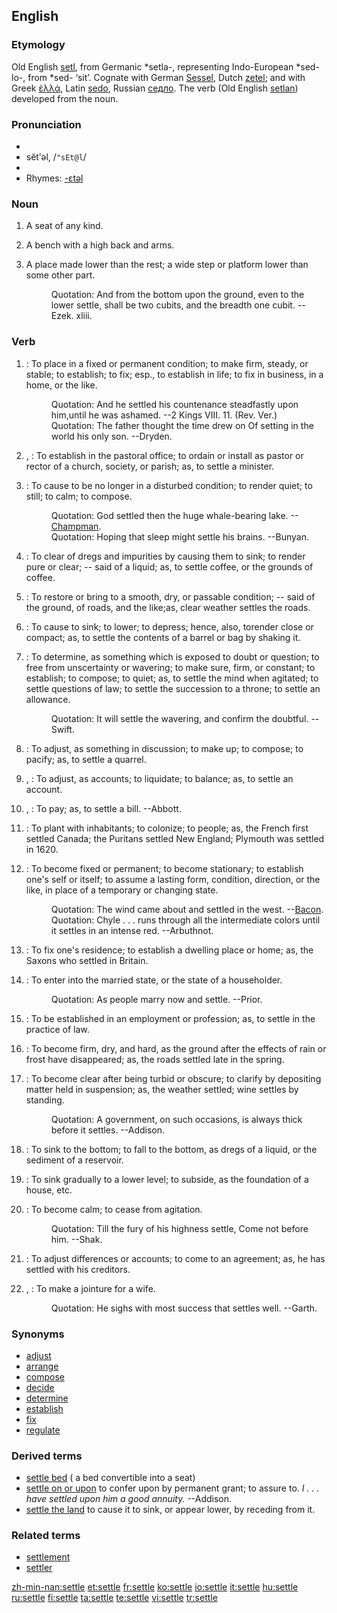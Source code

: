 ==English==

===Etymology===
Old English [[setl]], from Germanic *setla-, representing Indo-European *sed-lo-, from *sed- ‘sit’. Cognate with German [[Sessel]], Dutch [[zetel]]; and with Greek [[ἑλλά]], Latin [[sedo]], Russian [[седло]].  The verb (Old English [[setlan]]) developed from the noun.

===Pronunciation===
*{{IPA|/ˈsɛtəl/}}
*sĕtʹəl, /<tt>"sEt@l</tt>/
*{{audio|en-us-settle.ogg|Audio (US)}}
*Rhymes: [[Rhymes:English:-ɛtəl|-ɛtəl]]

===Noun===
{{en-noun}}

# {{archaic}} A seat of any kind.
# A bench with a high back and arms.
# {{obsolete}} A place made lower than the rest; a wide step or platform lower than some other part.
#:Quotation:  And from the bottom upon the ground, even to the lower settle, shall be two cubits, and the breadth one cubit. --Ezek. xliii.

===Verb===
{{en-verb|settl|ing}}

# {{transitive}}: To place in a fixed or permanent condition; to make firm, steady, or stable; to establish; to fix; esp., to establish in life; to fix in business, in a home, or the like.
#:Quotation:  And he settled his countenance steadfastly upon him,until he was ashamed. --2 Kings VIII. 11. (Rev. Ver.)
#:Quotation:  The father thought the time drew on Of setting in the world his only son. --Dryden.
# {{transitive}}, {{obsolete}} {{US}}: To establish in the pastoral office; to ordain or install as pastor or rector of a church, society, or parish; as, to settle a minister.
# {{transitive}}: To cause to be no longer in a disturbed condition; to render quiet; to still; to calm; to compose.
#:Quotation:  God settled then the huge whale-bearing lake. --[[w:Chapman|Champman]].
#:Quotation:  Hoping that sleep might settle his brains. --Bunyan.
# {{transitive}}: To clear of dregs and impurities by causing them to sink; to render pure or clear; -- said of a liquid; as, to settle coffee, or the grounds of coffee.
# {{transitive}}: To restore or bring to a smooth, dry, or passable condition; -- said of the ground, of roads, and the like;as, clear weather settles the roads.
# {{transitive}}: To cause to sink; to lower; to depress; hence, also, torender close or compact; as, to settle the contents of a barrel or bag by shaking it.
# {{transitive}}: To determine, as something which is exposed to doubt or question; to free from unscertainty or wavering; to make sure, firm, or constant; to establish; to compose; to quiet; as, to settle the mind when agitated; to settle questions of law; to settle the succession to a throne; to settle an allowance.
#:Quotation:  It will settle the wavering, and confirm the doubtful. --Swift.
# {{transitive}}: To adjust, as something in discussion; to make up; to compose; to pacify; as, to settle a quarrel.
# {{transitive}}, {{archaic}}: To adjust, as accounts; to liquidate; to balance; as, to settle an account.
# {{transitive}}, {{colloquial}}: To pay; as, to settle a bill. --Abbott.
# {{transitive}}: To plant with inhabitants; to colonize; to people; as, the French first settled Canada; the Puritans settled New England; Plymouth was settled in 1620.
# {{intransitive}}: To become fixed or permanent; to become stationary; to establish one's self or itself; to assume a lasting form, condition, direction, or the like, in place of a temporary or changing state.
#:Quotation:  The wind came about and settled in the west. --[[w:Bacon|Bacon]].
#:Quotation:  Chyle . . . runs through all the intermediate colors until it settles in an intense red. --Arbuthnot.
# {{intransitive}}: To fix one's residence; to establish a dwelling place or home; as, the Saxons who settled in Britain.
# {{intransitive}}: To enter into the married state, or the state of a householder.
#:Quotation:  As people marry now and settle. --Prior.
# {{intransitive}}: To be established in an employment or profession; as, to settle in the practice of law.
# {{intransitive}}: To become firm, dry, and hard, as the ground after the effects of rain or frost have disappeared; as, the roads settled late in the spring.
# {{intransitive}}: To become clear after being turbid or obscure; to clarify by depositing matter held in suspension; as, the weather settled; wine settles by standing.
#:Quotation:  A government, on such occasions, is always thick before it settles. --Addison.
# {{intransitive}}: To sink to the bottom; to fall to the bottom, as dregs of a liquid, or the sediment of a reservoir.
# {{intransitive}}: To sink gradually to a lower level; to subside, as the foundation of a house, etc.
# {{intransitive}}: To become calm; to cease from agitation.
#:Quotation:  Till the fury of his highness settle, Come not before him. --Shak.
# {{intransitive}}: To adjust differences or accounts; to come to an agreement; as, he has settled with his creditors.
# {{intransitive}}, {{obsolete}}: To make a jointure for a wife.
#:Quotation:  He sighs with most success that settles well. --Garth.

===Synonyms===
*[[adjust]]
*[[arrange]]
*[[compose]]
*[[decide]]
*[[determine]]
*[[establish]]
*[[fix]]
*[[regulate]]

===Derived terms===
*[[settle bed]] ({{UK}} a bed convertible into a seat)
*[[settle on or upon]] {{archaic}} to confer upon by permanent grant; to assure to. ''I . . . have settled upon him a good annuity.'' --Addison.
*[[settle the land]] {{obsolete}} {{nautical}} to cause it to sink, or appear lower, by receding from it.

===Related terms===
*[[settlement]]
*[[settler]]

{{webster}}

[[zh-min-nan:settle]]
[[et:settle]]
[[fr:settle]]
[[ko:settle]]
[[io:settle]]
[[it:settle]]
[[hu:settle]]
[[ru:settle]]
[[fi:settle]]
[[ta:settle]]
[[te:settle]]
[[vi:settle]]
[[tr:settle]]